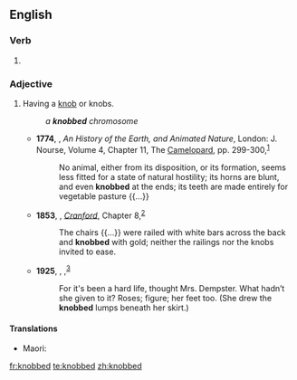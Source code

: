 ==English==

===Verb===
{{head|en|verb form}}

# {{en-past of|knob}}

===Adjective===
{{en-adj|-}}

# Having a [[knob]] or knobs.
#: ''a '''knobbed''' chromosome''
#* '''1774''', {{w|Oliver Goldsmith}}, ''An History of the Earth, and Animated Nature'', London: J. Nourse, Volume 4, Chapter 11, The [[camelopard|Camelopard]], pp. 299-300,<sup>[http://name.umdl.umich.edu/004897225.0001.004]</sup>
#*: No animal, either from its disposition, or its formation, seems less fitted for a state of natural hostility; its horns are blunt, and even '''knobbed''' at the ends; its teeth are made entirely for vegetable pasture {{...}}
#* '''1853''', {{w|Elizabeth Gaskell}}, ''[[w:Cranford (novel)|Cranford]]'', Chapter 8,<sup>[http://www.gutenberg.org/files/394/394-h/394-h.htm]</sup>
#*: The chairs {{...}} were railed with white bars across the back and '''knobbed''' with gold; neither the railings nor the knobs invited to ease.
#* '''1925''', {{w|Virginia Woolf}}, ''{{w|Mrs. Dalloway}}'',<sup>[http://gutenberg.net.au/ebooks02/0200991.txt]</sup>
#*: For it's been a hard life, thought Mrs. Dempster.  What hadn’t she given to it?  Roses; figure; her feet too.  (She drew the '''knobbed''' lumps beneath her skirt.)

====Translations====
{{trans-top|equipped with a knob}}
* Maori: {{t|mi|pūrekereke}}
{{trans-mid}}
{{trans-bottom}}

[[fr:knobbed]]
[[te:knobbed]]
[[zh:knobbed]]
